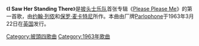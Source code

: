 {{多個問題|
{{request translation}}
{{expand|time=2014-03-15T09:29:39+00:00}}
{{unreferenced|time=2014-03-15T09:29:39+00:00}}
}}
{{Infobox song
| name       = I Saw Her Standing There
| cover      = <!-- I saw her standing there single.png -->
| alt        =
| caption    = US picture sleeve (reverse)
| type       = single
| artist     = [[披头士乐队|披头士乐队]]
| A-side     = [[I_Want_to_Hold_Your_Hand|I Want to Hold Your Hand]]
| released   = *{{Start date|1963|03|22}}（英国《[[Please_Please_Me|Please Please Me]]》专辑）
*1963年12月26日（美国单曲）
| recorded   = 1963年2月11日
| studio     = [[伦敦|伦敦]][[阿比路录音室|阿比路录音室]]
| genre      = [[摇滚|摇滚]]
| length     = 2:55
| label      = [[國會音樂集團|国会唱片]]
| writer     = [[列侬-麦卡特尼|列侬-麦卡特尼]]
| producer   = [[乔治·马丁|乔治·马丁]]
| chronology = [[披头士乐队|披头士乐队]]美国
| prev_title = [[She_Loves_You|She Loves You]]
| prev_year  = 1963
| next_title = [[Twist_and_Shout#披头士乐队的版本|Twist and Shout]]
| next_year  = 1964
}}
《'''I Saw Her Standing There'''》是[[披头士乐队|披头士乐队]]首张专辑《[[Please_Please_Me|Please Please Me]]》的第一首歌，由[[约翰·列侬|约翰·列侬]]和[[保罗·麦卡特尼|保罗·麦卡特尼]]所作。本曲由厂牌[[Parlophone|Parlophone]]于1963年3月22日在[[英国|英国]]发行。


{{披头士乐队}}

[[Category:披頭四歌曲|Category:披頭四歌曲]]
[[Category:1963年歌曲|Category:1963年歌曲]]
